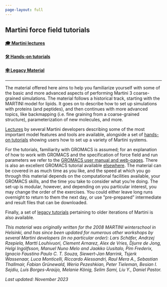 ```yaml
---
page-layout: full
---
```

## Martini force field tutorials

#### [🎓 Martini lectures](Martini3/lectures.qmd)   
#### [🛠️ Hands-on tutorials](Martini3/tutorials.qmd)   
#### [🕸️ Legacy Material](Legacy/index.qmd)
<hr>

The material offered here aims to help you familiarize yourself with some of the basic and more advanced aspects of performing Martini 3 coarse-grained simulations.  The material follows a historical track, starting with the MARTINI model for lipids. It goes on to describe how to set up simulations with proteins (and peptides), and then continues with more advanced topics, like backmapping (i.e. fine graining from a coarse-grained structure), parameterization of new molecules, and more. 

[Lectures](Martini3/lectures.qmd) by several Martini developers describing some of the most important model features and tools are available, alongside a set of [hands-on tutorials](Martini3/tutorials.qmd) showing users how to set up a variety of Martini systems.

For the tutorials, familiarity with GROMACS is assumed; for an explanation of how to work with GROMACS and the specification of force field and run parameters we refer to the [GROMACS user manual and web-pages](www.gromacs.org). There is also an excellent GROMACS tutorial available [elsewhere](http://md.chem.rug.nl/~mdcourse/index.html). The material can be covered in as much time as you like, and the speed at which you go through this material depends on the computational facilities available, your GROMACS skills, and the time you take to consider what you’re doing. The set-up is modular, however, and depending on you particular interest, you may change the order of the exercises. You could either leave long runs overnight to return to them the next day, or use ”pre-prepared” intermediate and result files that can be downloaded.

Finally, a set of [legacy tutorials](Legacy/index.qmd) pertaining to older iterations of Martini is also available.

*This material was originally written for the 2008 MARTINI winterschool in Helsinki, and has since been updated for numerous other workshops by several Martini developers (in no particular order): Lars Schäfer, Andrzej Rzepiela, Martti Louhivuori, Clement Arnarez, Alex de Vries, Djurre de Jong, Helgi Ingólfsson, Manuel Nuno Melo and Jaakko Uusitalo, Pim Frederix, Ignacio Faustino Paulo C. T. Souza, Siewert-Jan Marrink, Tsjerk Wassenaar, Luca Monticelli, Riccardo Alessandri, Raul Mera A., Sebastian Thallmair, Fabian Grünewald, Weria Pezeshkian, Peter Tieleman, Besian I. Sejdiu, Luís Borges-Araújo, Melanie König, Selim Sami, Liu Y., Daniel Pastor.*

*Last updated: November 2023*

